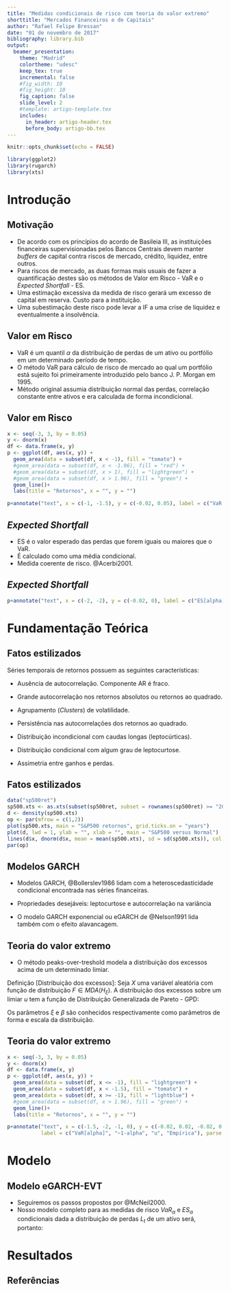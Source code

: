 ```yaml
---
title: "Medidas condicionais de risco com teoria do valor extremo"
shorttitle: "Mercados Financeiros e de Capitais"
author: "Rafael Felipe Bressan"
date: "01 de novembro de 2017"
bibliography: library.bib
output: 
  beamer_presentation:
    theme: "Madrid"
    colortheme: "udesc"
    keep_tex: true
    incremental: false
    #fig_width: 10
    #fig_height: 10
    fig_caption: false
    slide_level: 2
    #template: artigo-template.tex
    includes: 
      in_header: artigo-header.tex
      before_body: artigo-bb.tex
---
```


```r
knitr::opts_chunk$set(echo = FALSE)
```


```r
library(ggplot2)
library(rugarch)
library(xts)
```
# Introdução

## Motivação 

- De acordo com os princípios do acordo de Basileia III, as instituições financeiras supervisionadas pelos Bancos Centrais devem manter *buffers* de capital contra riscos de mercado, crédito, liquidez, entre outros.
- Para riscos de mercado, as duas formas mais usuais de fazer a quantificação destes são os métodos de Valor em Risco - VaR e o *Expected Shortfall* - ES.
- Uma estimação excessiva da medida de risco gerará um excesso de capital em reserva. Custo para a instituição.
- Uma subestimação deste risco pode levar a IF a uma crise de liquidez e eventualmente a insolvência.

## Valor em Risco

- VaR é um quantil $\alpha$ da distribuição de perdas de um ativo ou portfólio em um determinado período de tempo.
- O método VaR para cálculo de risco de mercado ao qual um portfólio está sujeito foi primeiramente introduzido pelo banco J. P. Morgan em 1995.
- Método original assumia distribuição normal das perdas, correlação constante entre ativos e era calculada de forma incondicional.

## Valor em Risco

```r
x <- seq(-3, 3, by = 0.05)
y <- dnorm(x)
df <- data.frame(x, y)
p <- ggplot(df, aes(x, y)) + 
  geom_area(data = subset(df, x < -1), fill = "tomato") +
  #geom_area(data = subset(df, x < -1.96), fill = "red") +
  #geom_area(data = subset(df, x > 1), fill = "lightgreen") +
  #geom_area(data = subset(df, x > 1.96), fill = "green") +
  geom_line()+
  labs(title = "Retornos", x = "", y = "")

p+annotate("text", x = c(-1, -1.5), y = c(-0.02, 0.05), label = c("VaR[alpha]", "~1-alpha"), parse = TRUE, size = 6)
```

## *Expected Shortfall*

- ES é o valor esperado das perdas que forem iguais ou maiores que o VaR.
- É calculado como uma média condicional.
- Medida coerente de risco.  @Acerbi2001.

\begin{align*}
VaR_\alpha^t=&\inf\{F_{L_{t+1}} | \mathcal{G}_t(\mathcal{L}) \geq \alpha\}, \\
ES_\alpha^t=&E[L_{t+1} | L_{t+1} > VaR_\alpha^t]
\end{align*}

## *Expected Shortfall*

```r
p+annotate("text", x = c(-2, -2), y = c(-0.02, 0), label = c("ES[alpha]", "."), parse = TRUE, size = 6)
```

# Fundamentação Teórica

## Fatos estilizados

Séries temporais de retornos possuem as seguintes características:

- Ausência de autocorrelação. Componente AR é fraco.

- Grande autocorrelação nos retornos absolutos ou retornos ao quadrado.

- Agrupamento (*Clusters*) de volatilidade.

- Persistência nas autocorrelações dos retornos ao quadrado.

- Distribuição incondicional com caudas longas (leptocúrticas).

- Distribuição condicional com algum grau de leptocurtose.

- Assimetria entre ganhos e perdas.

## Fatos estilizados

```r
data("sp500ret")
sp500.xts <- as.xts(subset(sp500ret, subset = rownames(sp500ret) >= "2002-01-29"))
d <- density(sp500.xts)
op <- par(mfrow = c(1,2))
plot(sp500.xts, main = "S&P500 retornos", grid.ticks.on = "years")
plot(d, lwd = 1, ylab = "", xlab = "", main = "S&P500 versus Normal")
lines(d$x, dnorm(d$x, mean = mean(sp500.xts), sd = sd(sp500.xts)), col = "blue", lwd = 1)
par(op)
```

## Modelos GARCH

- Modelos GARCH, @Bollerslev1986 lidam com a heteroscedasticidade condicional encontrada nas séries financeiras.

- Propriedades desejáveis: leptocurtose e autocorrelação na variância

- O modelo GARCH exponencial ou eGARCH de @Nelson1991 lida também com o efeito alavancagem.

\begin{align*}
	L_t=&\mu+ \sum_{i=1}^r\phi_i L_{t-i}+ \sum\limits_{j=1}^{s}\theta_j\epsilon_{t-j} +\epsilon_t \\
	\ln(\sigma_t^2)=&\omega+ \sum\limits_{i=1}^{p}(\alpha_i Z_{t-i}+ \gamma_i(|Z_{t-i}|-E|Z_{t-i}|))+ \sum\limits_{j=1}^{q}\beta_j \ln(\sigma_{t-j}^2) \\
	\epsilon_t=&\sigma_t Z_t
\end{align*}


## Teoria do valor extremo

- O método peaks-over-treshold modela a distribuição dos excessos acima de um determinado limiar.

Definição [Distribuição dos excessos]:
	Seja *X* uma variável aleatória com função de distribuição $F \in MDA(H_\xi)$. A distribuição dos excessos sobre um limiar *u* tem a função de Distribuição Generalizada de Pareto - GPD:

\begin{equation*}
  G_{\xi,\beta(u)}(X) = 
  \begin{cases}
    1- \left(1+ \frac{\xi x}{\beta(u)} \right)^{-\frac{1}{\xi}}, & \xi \neq 0,\\
    1-exp\left(-\frac{x}{\beta(u)}\right), & \xi = 0,\\
  \end{cases}
\end{equation*}
Os parâmetros $\xi$ e $\beta$ são conhecidos respectivamente como parâmetros de forma e escala da distribuição. 

## Teoria do valor extremo

```r
x <- seq(-3, 3, by = 0.05)
y <- dnorm(x)
df <- data.frame(x, y)
p <- ggplot(df, aes(x, y)) + 
  geom_area(data = subset(df, x <= -1), fill = "lightgreen") +
  geom_area(data = subset(df, x < -1.5), fill = "tomato") +
  geom_area(data = subset(df, x >= -1), fill = "lightblue") +
  #geom_area(data = subset(df, x > 1.96), fill = "green") +
  geom_line()+
  labs(title = "Retornos", x = "", y = "")

p+annotate("text", x = c(-1.5, -2, -1, 0), y = c(-0.02, 0.02, -0.02, 0.15), 
           label = c("VaR[alpha]", "~1-alpha", "u", "Empírica"), parse = TRUE, size = 6)
```

# Modelo

## Modelo eGARCH-EVT

- Seguiremos os passos propostos por @McNeil2000.
- Nosso modelo completo para as medidas de risco $VaR_\alpha$ e $ES_\alpha$ condicionais dada a distribuição de perdas $L_t$ de um ativo será, portanto:

\begin{align}
L_t=&\mu_t+\epsilon_t \\
\mu_t=&\mu+ \phi_1 L_{t-1}+ \theta_1\epsilon_{t-1}+ \theta_2\epsilon_{t-2} \label{eq:mut} \\
\epsilon_t=&\sigma_t Z_t\\
\ln(\sigma_t^2)=&\omega+ \alpha_1 Z_{t-1}+ \gamma_1(|Z_{t-1}|-E|Z_{t-1}|)+ \beta_1 \ln(\sigma_{t-1}^2) \label{eq:sigma2} \\
Z_t\sim &\mathcal{D}(0,1) \text{ e } \mathcal{D} \in MDA(H_\xi)
\end{align}

# Resultados

## Referências



